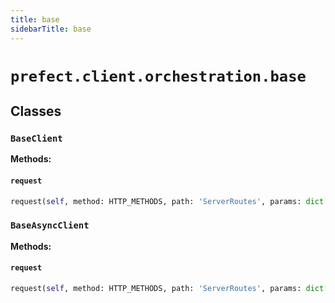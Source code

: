 ```yaml
---
title: base
sidebarTitle: base
---
```


# `prefect.client.orchestration.base`

## Classes

### `BaseClient` <sup><a href="https://github.com/PrefectHQ/prefect/blob/main/src/prefect/client/orchestration/base.py#L16" target="_blank"><Icon icon="github" style="width: 14px; height: 14px;" /></a></sup>

**Methods:**

#### `request` <sup><a href="https://github.com/PrefectHQ/prefect/blob/main/src/prefect/client/orchestration/base.py#L22" target="_blank"><Icon icon="github" style="width: 14px; height: 14px;" /></a></sup>

```python
request(self, method: HTTP_METHODS, path: 'ServerRoutes', params: dict[str, Any] | None = None, path_params: dict[str, Any] | None = None, **kwargs: Any) -> 'Response'
```

### `BaseAsyncClient` <sup><a href="https://github.com/PrefectHQ/prefect/blob/main/src/prefect/client/orchestration/base.py#L36" target="_blank"><Icon icon="github" style="width: 14px; height: 14px;" /></a></sup>

**Methods:**

#### `request` <sup><a href="https://github.com/PrefectHQ/prefect/blob/main/src/prefect/client/orchestration/base.py#L42" target="_blank"><Icon icon="github" style="width: 14px; height: 14px;" /></a></sup>

```python
request(self, method: HTTP_METHODS, path: 'ServerRoutes', params: dict[str, Any] | None = None, path_params: dict[str, Any] | None = None, **kwargs: Any) -> 'Response'
```

